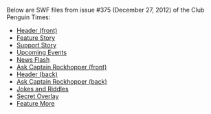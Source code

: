 Below are SWF files from issue #375 (December 27, 2012) of the Club Penguin Times:

*[[Media:News375HeaderFront.swf|Header (front)]]
*[[Media:News375FeatureStory.swf|Feature Story]]
*[[Media:News375SupportStory.swf|Support Story]]
*[[Media:News375UpcomingEvents.swf|Upcoming Events]]
*[[Media:News375NewsFlash.swf|News Flash]]
*[[Media:News375AskAuntArcticFront.swf|Ask Captain Rockhopper (front)]]
*[[Media:News375HeaderBack.swf|Header (back)]]
*[[Media:News375AskAuntArcticBack.swf|Ask Captain Rockhopper (back)]]
*[[Media:News375JokesAndRiddles.swf|Jokes and Riddles]]
*[[Media:News375SecretOverlay.swf|Secret Overlay]]
*[[Media:News375FeatureMore.swf|Feature More]]
